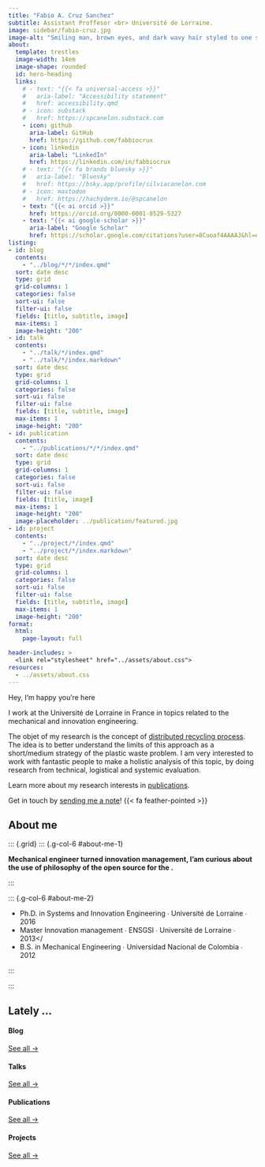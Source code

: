 ```yaml
---
title: "Fabio A. Cruz Sanchez"
subtitle: Assistant Proffesor <br> Université de Lorraine. 
image: sidebar/fabio-cruz.jpg
image-alt: "Smiling man, brown eyes, and dark wavy hair styled to one side"
about:
  template: trestles
  image-width: 14em
  image-shape: rounded
  id: hero-heading
  links:
    # - text: "{{< fa universal-access >}}"
    #   aria-label: "Accessibility statement"
    #   href: accessibility.qmd
    # - icon: substack
    #   href: https://spcanelon.substack.com
    - icon: github
      aria-label: GitHub
      href: https://github.com/fabbiocrux
    - icon: linkedin
      aria-label: "LinkedIn"
      href: https://linkedin.com/in/fabbiocrux
    # - text: "{{< fa brands bluesky >}}" 
    #   aria-label: "Bluesky"
    #   href: https://bsky.app/profile/silviacanelon.com
    # - icon: mastodon
    #   href: https://hachyderm.io/@spcanelon
    - text: "{{< ai orcid >}}"
      href: https://orcid.org/0000-0001-8529-5327
    - text: "{{< ai google-scholar >}}"
      aria-label: "Google Scholar"
      href: https://scholar.google.com/citations?user=8Cuoaf4AAAAJ&hl=en
listing: 
- id: blog
  contents: 
    - "../blog/*/*/index.qmd"
  sort: date desc
  type: grid
  grid-columns: 1
  categories: false
  sort-ui: false
  filter-ui: false
  fields: [title, subtitle, image]
  max-items: 1
  image-height: "200"
- id: talk
  contents: 
    - "../talk/*/index.qmd"
    - "../talk/*/index.markdown"
  sort: date desc
  type: grid
  grid-columns: 1
  categories: false
  sort-ui: false
  filter-ui: false
  fields: [title, subtitle, image]
  max-items: 1
  image-height: "200"
- id: publication
  contents: 
    - "../publications/*/*/index.qmd"
  sort: date desc
  type: grid
  grid-columns: 1
  categories: false
  sort-ui: false
  filter-ui: false
  fields: [title, image]
  max-items: 1
  image-height: "200"
  image-placeholder: ../publication/featured.jpg
- id: project
  contents: 
    - "../project/*/index.qmd"
    - "../project/*/index.markdown"
  sort: date desc
  type: grid
  grid-columns: 1
  categories: false
  sort-ui: false
  filter-ui: false
  fields: [title, subtitle, image]
  max-items: 1
  image-height: "200"
format: 
  html: 
    page-layout: full

header-includes: >
  <link rel="stylesheet" href="../assets/about.css">
resources:
  - ../assets/about.css
---
```


::: {#hero-heading}
<div class="h1">Hey, I'm happy you're here</div>

I work at the Université de Lorraine in France in topics related to the mechanical and innovation engineering. 


The objet of my research is the concept of [distributed recycling process](). 
The idea is to better understand the limits of this approach as a short/medium strategy of the plastic waste problem.
I am very interested to work with fantastic people to make a holistic analysis of this topic, by doing research from technical, logistical and systemic evaluation.   

Learn more about my research interests in [publications](/publication).


Get in touch by [sending me a note](/contact.qmd)! {{< fa feather-pointed >}}

:::

## About me

::: {.grid}
::: {.g-col-6 #about-me-1}

**Mechanical engineer turned innovation management, I'am curious about the use of philosophy of the open source for the .**

:::

::: {.g-col-6 #about-me-2}


<ul class="fa-ul">
   <li><span class="fa-li"><i class="fa-solid fa-graduation-cap"></i></span>Ph.D. in Systems and Innovation Engineering ∙ Université de Lorraine ∙ 2016</li>
   <li><span class="fa-li"><i class="fa-solid fa-graduation-cap"></i></span>Master Innovation management ∙ ENSGSI ∙ Université de Lorraine ∙ 2013</
   <li><span class="fa-li"><i class="fa-solid fa-graduation-cap"></i></span>B.S. in Mechanical Engineering ∙ Universidad Nacional de Colombia ∙ 2012</li>
</ul>

:::

:::
<!-- end grid -->

## Lately ...

:::: {.grid}

::: {.g-col-3}
#### Blog
::: {#blog}
:::
[See all &rarr;](../blog){.about-links .subtitle}
:::

::: {.g-col-3}
#### Talks
::: {#talk}
:::
[See all &rarr;](../talk){.about-links .subtitle}
:::

::: {.g-col-3}
#### Publications
::: {#publication}
:::
[See all &rarr;](../publication){.about-links .subtitle}
:::

::: {.g-col-3}
#### Projects
::: {#project}
:::
[See all &rarr;](../project){.about-links .subtitle}
:::

::::
